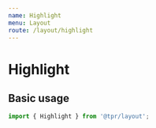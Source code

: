 ```yaml
---
name: Highlight
menu: Layout
route: /layout/highlight
---
```



# Highlight

## Basic usage

```js
import { Highlight } from '@tpr/layout';
```

<Playground>
	<Highlight
		context="Scheme maintenance"
		name="Test Scheme: Pension scheme with an long name that will not fit on one line even at full width"
		reference="PSR: 12014314"
	/>
</Playground>
